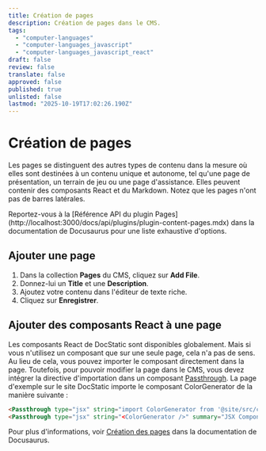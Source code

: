 ```yaml
---
title: Création de pages
description: Création de pages dans le CMS.
tags:
  - "computer-languages"
  - "computer-languages_javascript"
  - "computer-languages_javascript_react"
draft: false
review: false
translate: false
approved: false
published: true
unlisted: false
lastmod: "2025-10-19T17:02:26.190Z"
---
```


# Création de pages

Les pages se distinguent des autres types de contenu dans la mesure où elles sont destinées à un contenu unique et autonome, tel qu'une page de présentation, un terrain de jeu ou une page d'assistance. Elles peuvent contenir des composants React et du Markdown. Notez que les pages n'ont pas de barres latérales.

<Admonition type="info" title="Info">
  Reportez-vous à la [Référence API du plugin Pages](http://localhost:3000/docs/api/plugins/plugin-content-pages.mdx) dans la documentation de Docusaurus pour une liste exhaustive d'options.
</Admonition>

## Ajouter une page

1. Dans la collection **Pages** du CMS, cliquez sur **Add File**.
2. Donnez-lui un **Title** et une **Description**.
3. Ajoutez votre contenu dans l'éditeur de texte riche.
4. Cliquez sur **Enregistrer**.

## Ajouter des composants React à une page

Les composants React de DocStatic sont disponibles globalement. Mais si vous n'utilisez un composant que sur une seule page, cela n'a pas de sens. Au lieu de cela, vous pouvez importer le composant directement dans la page. Toutefois, pour pouvoir modifier la page dans le CMS, vous devez intégrer la directive d'importation dans un composant [Passthrough](/docs/guides/markdown-features/react#passthrough-component). La page d'exemple sur le site DocStatic importe le composant ColorGenerator de la manière suivante :

```markdown
<Passthrough type="jsx" string="import ColorGenerator from '@site/src/components/ColorGenerator' ;" summary="Import Statement" />
<Passthrough type="jsx" string="<ColorGenerator />" summary="JSX Component" />
```

Pour plus d'informations, voir [Création des pages](https://docusaurus.io/fr/docs/creating-pages) dans la documentation de Docusaurus.
